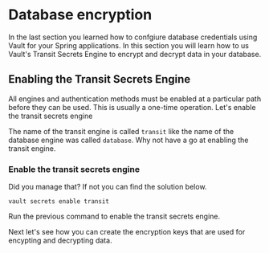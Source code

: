 # Database encryption

In the last section you learned how to confgiure database credentials using Vault
for your Spring applications. In this section you will learn how to us Vault's 
Transit Secrets Engine to encrypt and decrypt data in your database.

## Enabling the Transit Secrets Engine

All engines and authentication methods must be enabled at a particular path before they can be used. 
This is usually a one-time operation. Let's enable the transit secrets engine

The name of the transit engine is called `transit` like the name of the database
engine was called `database`. Why not have a go at enabling the transit engine.  

### Enable the transit secrets engine

Did you manage that? If not you can find the solution below.

<Solution title="Solution">

```shell
vault secrets enable transit
```

</Solution>

<Task id="enable_transit">
Run the previous command  to enable the transit secrets engine.
</Task>

Next let's see how you can create the encryption keys that are used for encypting and decrypting
data.
